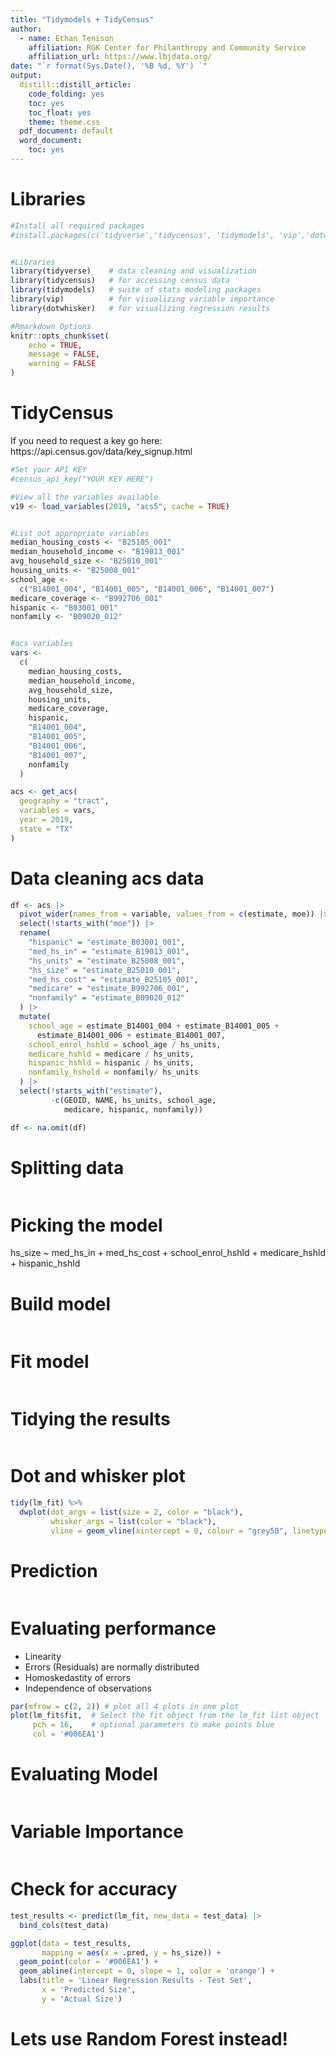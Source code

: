 ```yaml
---
title: "Tidymodels + TidyCensus"
author:
  - name: Ethan Tenison 
    affiliation: RGK Center for Philanthropy and Community Service 
    affiliation_url: https://www.lbjdata.org/
date: "`r format(Sys.Date(), '%B %d, %Y') `"
output:
  distill::distill_article:
    code_folding: yes
    toc: yes
    toc_float: yes
    theme: theme.css
  pdf_document: default
  word_document:
    toc: yes
---
```



# Libraries

```r

#Install all required packages 
#install.packages(c('tidyverse','tidycensus', 'tidymodels', 'vip','dotwhisker'))


#Libraries
library(tidyverse)    # data cleaning and visualization 
library(tidycensus)   # for accessing census data 
library(tidymodels)   # suite of stats modeling packages
library(vip)          # for visualizing variable importance
library(dotwhisker)   # for visualizing regression results

#Rmarkdown Options 
knitr::opts_chunk$set(
	echo = TRUE,
	message = FALSE,
	warning = FALSE
)
```

# TidyCensus 

If you need to request a key go here: https://api.census.gov/data/key_signup.html

```r

#Set your API KEY
#census_api_key("YOUR KEY HERE")

#View all the variables available
v19 <- load_variables(2019, "acs5", cache = TRUE)


#List out appropriate variables
median_housing_costs <- "B25105_001"
median_household_income <- "B19013_001"
avg_household_size <- "B25010_001"
housing_units <- "B25008_001"
school_age <-
  c("B14001_004", "B14001_005", "B14001_006", "B14001_007")
medicare_coverage <- "B992706_001"
hispanic <- "B03001_001"
nonfamily <- "B09020_012"


#acs variables
vars <-
  c(
    median_housing_costs,
    median_household_income,
    avg_household_size,
    housing_units,
    medicare_coverage,
    hispanic,
    "B14001_004",
    "B14001_005",
    "B14001_006",
    "B14001_007",
    nonfamily
  )

acs <- get_acs(
  geography = "tract",
  variables = vars,
  year = 2019,
  state = "TX"
)
```

# Data cleaning acs data 

```r


df <- acs |>
  pivot_wider(names_from = variable, values_from = c(estimate, moe)) |>
  select(!starts_with("moe")) |>
  rename(
    "hispanic" = "estimate_B03001_001",
    "med_hs_in" = "estimate_B19013_001",
    "hs_units" = "estimate_B25008_001",
    "hs_size" = "estimate_B25010_001",
    "med_hs_cost" = "estimate_B25105_001",
    "medicare" = "estimate_B992706_001",
    "nonfamily" = "estimate_B09020_012"
  ) |>
  mutate(
    school_age = estimate_B14001_004 + estimate_B14001_005 +
      estimate_B14001_006 + estimate_B14001_007,
    school_enrol_hshld = school_age / hs_units,
    medicare_hshld = medicare / hs_units,
    hispanic_hshld = hispanic / hs_units,
    nonfamily_hshold = nonfamily/ hs_units
  ) |>
  select(!starts_with("estimate"),
         -c(GEOID, NAME, hs_units, school_age,
            medicare, hispanic, nonfamily))

df <- na.omit(df)

```

# Splitting data 

```r



```

# Picking the model 

hs_size ~ med_hs_in + med_hs_cost + school_enrol_hshld + medicare_hshld + hispanic_hshld

# Build model

```r


```


# Fit model 

```r


```

# Tidying the results

```r



```
# Dot and whisker plot

```r

tidy(lm_fit) %>% 
  dwplot(dot_args = list(size = 2, color = "black"),
         whisker_args = list(color = "black"),
         vline = geom_vline(xintercept = 0, colour = "grey50", linetype = 2))

```
# Prediction

```r




```

# Evaluating performance 

* Linearity
* Errors (Residuals) are normally distributed
* Homoskedastity of errors
* Independence of observations 

```r

par(mfrow = c(2, 2)) # plot all 4 plots in one plot
plot(lm_fit$fit,  # Select the fit object from the lm_fit list object 
     pch = 16,    # optional parameters to make points blue
     col = '#006EA1')


```

# Evaluating Model

```r


```
# Variable Importance 

```r


```
# Check for accuracy 

```r


test_results <- predict(lm_fit, new_data = test_data) |>
  bind_cols(test_data)

ggplot(data = test_results,
       mapping = aes(x = .pred, y = hs_size)) +
  geom_point(color = '#006EA1') +
  geom_abline(intercept = 0, slope = 1, color = 'orange') +
  labs(title = 'Linear Regression Results - Test Set',
       x = 'Predicted Size',
       y = 'Actual Size')

```

# Lets use Random Forest instead!

```r

```

